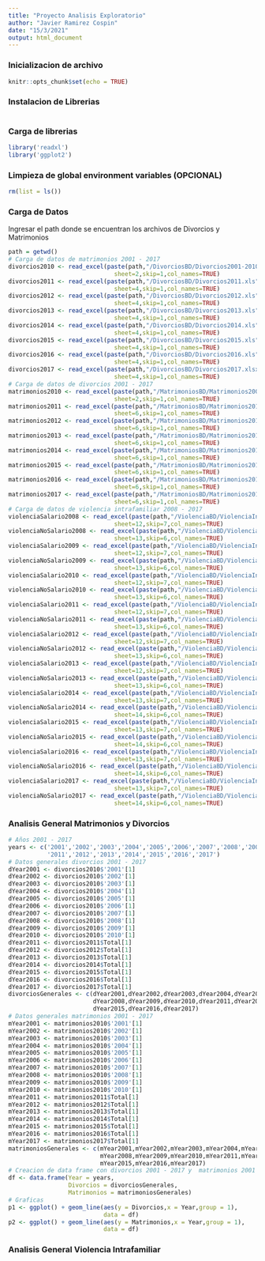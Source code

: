 ---
title: "Proyecto Analisis Exploratorio"
author: "Javier Ramirez Cospin"
date: "15/3/2021"
output: html_document
---
### Inicializacion de archivo
```{r setup, include=FALSE}
knitr::opts_chunk$set(echo = TRUE)
```
### Instalacion de Librerias
``` {r }

```
### Carga de librerias
``` {r }
library('readxl')
library('ggplot2')
```
### Limpieza de global environment variables (OPCIONAL)
``` {r }
rm(list = ls())
```
### Carga de Datos
Ingresar el path donde se encuentran los archivos de Divorcios y Matrimonios
``` {r }
path = getwd()
# Carga de datos de matrimonios 2001 - 2017
divorcios2010 <- read_excel(paste(path,"/DivorciosBD/Divorcios2001-2010.xls",sep=""),
                              sheet=2,skip=1,col_names=TRUE)
divorcios2011 <- read_excel(paste(path,"/DivorciosBD/Divorcios2011.xls",sep=""),
                              sheet=4,skip=1,col_names=TRUE)
divorcios2012 <- read_excel(paste(path,"/DivorciosBD/Divorcios2012.xls",sep=""),
                              sheet=4,skip=1,col_names=TRUE)
divorcios2013 <- read_excel(paste(path,"/DivorciosBD/Divorcios2013.xls",sep=""),
                              sheet=4,skip=1,col_names=TRUE)
divorcios2014 <- read_excel(paste(path,"/DivorciosBD/Divorcios2014.xls",sep=""),
                              sheet=4,skip=1,col_names=TRUE)
divorcios2015 <- read_excel(paste(path,"/DivorciosBD/Divorcios2015.xls",sep=""),
                              sheet=4,skip=1,col_names=TRUE)
divorcios2016 <- read_excel(paste(path,"/DivorciosBD/Divorcios2016.xls",sep=""),
                              sheet=4,skip=1,col_names=TRUE)
divorcios2017 <- read_excel(paste(path,"/DivorciosBD/Divorcios2017.xlsx",sep=""),
                              sheet=4,skip=1,col_names=TRUE)
# Carga de datos de divorcios 2001 - 2017
matrimonios2010 <- read_excel(paste(path,"/MatrimoniosBD/Matrimonios2001-2010.xls",sep=""),
                              sheet=2,skip=1,col_names=TRUE)
matrimonios2011 <- read_excel(paste(path,"/MatrimoniosBD/Matrimonios2011.xls",sep=""),
                              sheet=6,skip=1,col_names=TRUE)
matrimonios2012 <- read_excel(paste(path,"/MatrimoniosBD/Matrimonios2012.xls",sep=""),
                              sheet=6,skip=1,col_names=TRUE)
matrimonios2013 <- read_excel(paste(path,"/MatrimoniosBD/Matrimonios2013.xls",sep=""),
                              sheet=6,skip=1,col_names=TRUE)
matrimonios2014 <- read_excel(paste(path,"/MatrimoniosBD/Matrimonios2014.xls",sep=""),
                              sheet=6,skip=1,col_names=TRUE)
matrimonios2015 <- read_excel(paste(path,"/MatrimoniosBD/Matrimonios2015.xls",sep=""),
                              sheet=6,skip=1,col_names=TRUE)
matrimonios2016 <- read_excel(paste(path,"/MatrimoniosBD/Matrimonios2016.xlsx",sep=""),
                              sheet=6,skip=1,col_names=TRUE)
matrimonios2017 <- read_excel(paste(path,"/MatrimoniosBD/Matrimonios2017.xlsx",sep=""),
                              sheet=6,skip=1,col_names=TRUE)
# Carga de datos de violencia intrafamiliar 2008 - 2017
violenciaSalario2008 <- read_excel(paste(path,"/ViolenciaBD/ViolenciaIntrafamiliar2008.xlsx",sep=""),
                              sheet=12,skip=7,col_names=TRUE)
violenciaNoSalario2008 <- read_excel(paste(path,"/ViolenciaBD/ViolenciaIntrafamiliar2008.xlsx",sep=""),
                              sheet=13,skip=6,col_names=TRUE)
violenciaSalario2009 <- read_excel(paste(path,"/ViolenciaBD/ViolenciaIntrafamiliar2009.xlsx",sep=""),
                              sheet=12,skip=7,col_names=TRUE)
violenciaNoSalario2009 <- read_excel(paste(path,"/ViolenciaBD/ViolenciaIntrafamiliar2009.xlsx",sep=""),
                              sheet=13,skip=6,col_names=TRUE)
violenciaSalario2010 <- read_excel(paste(path,"/ViolenciaBD/ViolenciaIntrafamiliar2010.xlsx",sep=""),
                              sheet=12,skip=7,col_names=TRUE)
violenciaNoSalario2010 <- read_excel(paste(path,"/ViolenciaBD/ViolenciaIntrafamiliar2010.xlsx",sep=""),
                              sheet=13,skip=6,col_names=TRUE)
violenciaSalario2011 <- read_excel(paste(path,"/ViolenciaBD/ViolenciaIntrafamiliar2011.xlsx",sep=""),
                              sheet=12,skip=7,col_names=TRUE)
violenciaNoSalario2011 <- read_excel(paste(path,"/ViolenciaBD/ViolenciaIntrafamiliar2011.xlsx",sep=""),
                              sheet=13,skip=6,col_names=TRUE)
violenciaSalario2012 <- read_excel(paste(path,"/ViolenciaBD/ViolenciaIntrafamiliar2012.xlsx",sep=""),
                              sheet=12,skip=7,col_names=TRUE)
violenciaNoSalario2012 <- read_excel(paste(path,"/ViolenciaBD/ViolenciaIntrafamiliar2012.xlsx",sep=""),
                              sheet=13,skip=6,col_names=TRUE)
violenciaSalario2013 <- read_excel(paste(path,"/ViolenciaBD/ViolenciaIntrafamiliar2013.xlsx",sep=""),
                              sheet=12,skip=7,col_names=TRUE)
violenciaNoSalario2013 <- read_excel(paste(path,"/ViolenciaBD/ViolenciaIntrafamiliar2013.xlsx",sep=""),
                              sheet=13,skip=6,col_names=TRUE)
violenciaSalario2014 <- read_excel(paste(path,"/ViolenciaBD/ViolenciaIntrafamiliar2014.xlsx",sep=""),
                              sheet=13,skip=7,col_names=TRUE)
violenciaNoSalario2014 <- read_excel(paste(path,"/ViolenciaBD/ViolenciaIntrafamiliar2014.xlsx",sep=""),
                              sheet=14,skip=6,col_names=TRUE)
violenciaSalario2015 <- read_excel(paste(path,"/ViolenciaBD/ViolenciaIntrafamiliar2015.xlsx",sep=""),
                              sheet=13,skip=7,col_names=TRUE)
violenciaNoSalario2015 <- read_excel(paste(path,"/ViolenciaBD/ViolenciaIntrafamiliar2015.xlsx",sep=""),
                              sheet=14,skip=6,col_names=TRUE)
violenciaSalario2016 <- read_excel(paste(path,"/ViolenciaBD/ViolenciaIntrafamiliar2016.xlsx",sep=""),
                              sheet=13,skip=7,col_names=TRUE)
violenciaNoSalario2016 <- read_excel(paste(path,"/ViolenciaBD/ViolenciaIntrafamiliar2016.xlsx",sep=""),
                              sheet=14,skip=6,col_names=TRUE)
violenciaSalario2017 <- read_excel(paste(path,"/ViolenciaBD/ViolenciaIntrafamiliar2017.xlsx",sep=""),
                              sheet=13,skip=7,col_names=TRUE)
violenciaNoSalario2017 <- read_excel(paste(path,"/ViolenciaBD/ViolenciaIntrafamiliar2017.xlsx",sep=""),
                              sheet=14,skip=6,col_names=TRUE)
```
### Analisis General Matrimonios y Divorcios
``` {r }
# Años 2001 - 2017
years <- c('2001','2002','2003','2004','2005','2006','2007','2008','2009','2010',
           '2011','2012','2013','2014','2015','2016','2017')
# Datos generales divorcios 2001 - 2017
dYear2001 <- divorcios2010$'2001'[1]
dYear2002 <- divorcios2010$'2002'[1]
dYear2003 <- divorcios2010$'2003'[1]
dYear2004 <- divorcios2010$'2004'[1]
dYear2005 <- divorcios2010$'2005'[1]
dYear2006 <- divorcios2010$'2006'[1]
dYear2007 <- divorcios2010$'2007'[1]
dYear2008 <- divorcios2010$'2008'[1]
dYear2009 <- divorcios2010$'2009'[1]
dYear2010 <- divorcios2010$'2010'[1]
dYear2011 <- divorcios2011$Total[1]
dYear2012 <- divorcios2012$Total[1]
dYear2013 <- divorcios2013$Total[1]
dYear2014 <- divorcios2014$Total[1]
dYear2015 <- divorcios2015$Total[1]
dYear2016 <- divorcios2016$Total[1]
dYear2017 <- divorcios2017$Total[1]
divorciosGenerales <- c(dYear2001,dYear2002,dYear2003,dYear2004,dYear2005,dYear2006,dYear2007,
                        dYear2008,dYear2009,dYear2010,dYear2011,dYear2012,dYear2013,dYear2014,
                        dYear2015,dYear2016,dYear2017)
# Datos generales matrimonios 2001 - 2017
mYear2001 <- matrimonios2010$'2001'[1]
mYear2002 <- matrimonios2010$'2002'[1]
mYear2003 <- matrimonios2010$'2003'[1]
mYear2004 <- matrimonios2010$'2004'[1]
mYear2005 <- matrimonios2010$'2005'[1]
mYear2006 <- matrimonios2010$'2006'[1]
mYear2007 <- matrimonios2010$'2007'[1]
mYear2008 <- matrimonios2010$'2008'[1]
mYear2009 <- matrimonios2010$'2009'[1]
mYear2010 <- matrimonios2010$'2010'[1]
mYear2011 <- matrimonios2011$Total[1]
mYear2012 <- matrimonios2012$Total[1]
mYear2013 <- matrimonios2013$Total[1]
mYear2014 <- matrimonios2014$Total[1]
mYear2015 <- matrimonios2015$Total[1]
mYear2016 <- matrimonios2016$Total[1]
mYear2017 <- matrimonios2017$Total[1]
matrimoniosGenerales <- c(mYear2001,mYear2002,mYear2003,mYear2004,mYear2005,mYear2006,mYear2007,
                          mYear2008,mYear2009,mYear2010,mYear2011,mYear2012,mYear2013,mYear2014,
                          mYear2015,mYear2016,mYear2017)
# Creacion de data frame con divorcios 2001 - 2017 y  matrimonios 2001 - 2017
df <- data.frame(Year = years,
                 Divorcios = divorciosGenerales,
                 Matrimonios = matrimoniosGenerales)
# Graficas
p1 <- ggplot() + geom_line(aes(y = Divorcios,x = Year,group = 1),
                           data = df)
p2 <- ggplot() + geom_line(aes(y = Matrimonios,x = Year,group = 1),
                           data = df)
```
### Analisis General Violencia Intrafamiliar
``` {r }

```
